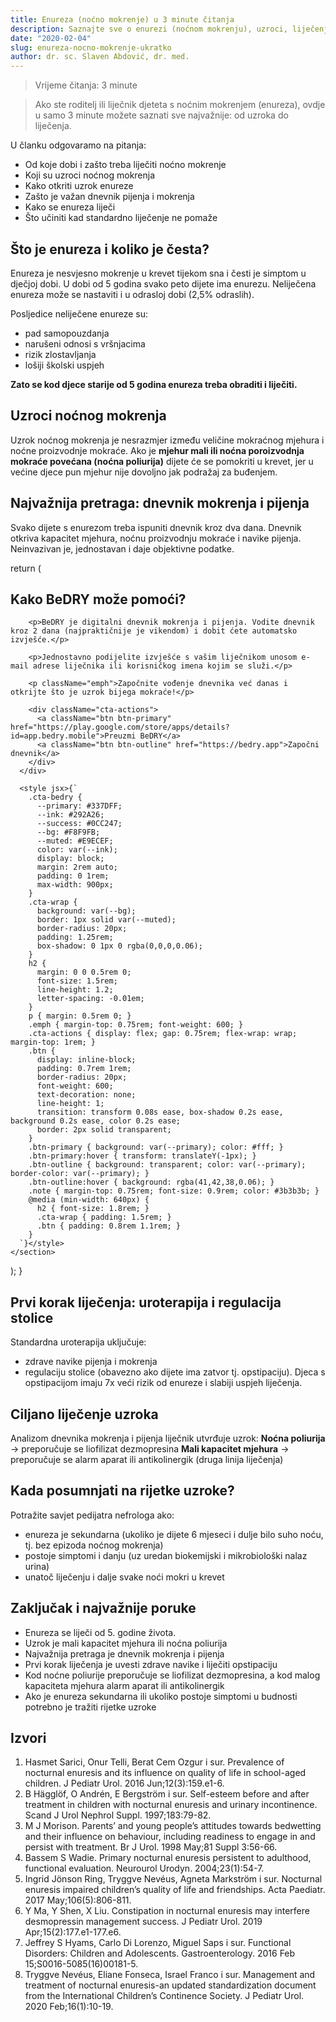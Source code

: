 ```yaml
---
title: Enureza (noćno mokrenje) u 3 minute čitanja
description: Saznajte sve o enurezi (noćnom mokrenju), uzroci, liječenje, dnevnik mokrenja i pijenja. BeDRY aplikacija pomaže roditeljima i liječnicima u ciljanom liječenju.
date: "2020-02-04"
slug: enureza-nocno-mokrenje-ukratko
author: dr. sc. Slaven Abdović, dr. med.
---
```


> Vrijeme čitanja: 3 minute

> Ako ste roditelj ili liječnik djeteta s noćnim mokrenjem (enureza), ovdje u samo 3 minute možete saznati sve najvažnije: od uzroka do liječenja.

U članku odgovaramo na pitanja:
- Od koje dobi i zašto treba liječiti noćno mokrenje
- Koji su uzroci noćnog mokrenja
- Kako otkriti uzrok enureze
- Zašto je važan dnevnik pijenja i mokrenja
- Kako se enureza liječi
- Što učiniti kad standardno liječenje ne pomaže

## Što je enureza i koliko je česta?

Enureza je nesvjesno mokrenje u krevet tijekom sna i česti je simptom u dječjoj dobi.
U dobi od 5 godina svako peto dijete ima enurezu.
Neliječena enureza može se nastaviti i u odrasloj dobi (2,5% odraslih).

Posljedice neliječene enureze su:
- pad samopouzdanja
- narušeni odnosi s vršnjacima
- rizik zlostavljanja
- lošiji školski uspjeh

**Zato se kod djece starije od 5 godina enureza treba obraditi i liječiti.**

## Uzroci noćnog mokrenja

Uzrok noćnog mokrenja je nesrazmjer između veličine mokraćnog mjehura i noćne proizvodnje mokraće. Ako je **mjehur mali ili noćna poroizvodnja mokraće povećana (noćna poliurija)** dijete će se pomokriti u krevet, jer u većine djece pun mjehur nije dovoljno jak podražaj za buđenjem.

## Najvažnija pretraga: dnevnik mokrenja i pijenja

Svako dijete s enurezom treba ispuniti dnevnik kroz dva dana.
Dnevnik otkriva kapacitet mjehura, noćnu proizvodnju mokraće i navike pijenja.
Neinvazivan je, jednostavan i daje objektivne podatke.

  return (
    <section className="cta-bedry" role="region" aria-labelledby="cta-bedry-title">
      <div className="cta-wrap">
        <h2 id="cta-bedry-title">Kako BeDRY može pomoći?</h2>

        <p>BeDRY je digitalni dnevnik mokrenja i pijenja. Vodite dnevnik kroz 2 dana (najpraktičnije je vikendom) i dobit ćete automatsko izvješće.</p>

        <p>Jednostavno podijelite izvješće s vašim liječnikom unosom e-mail adrese liječnika ili korisničkog imena kojim se služi.</p>

        <p className="emph">Započnite vođenje dnevnika već danas i otkrijte što je uzrok bijega mokraće!</p>

        <div className="cta-actions">
          <a className="btn btn-primary" href="https://play.google.com/store/apps/details?id=app.bedry.mobile">Preuzmi BeDRY</a>
          <a className="btn btn-outline" href="https://bedry.app">Započni dnevnik</a>
        </div>
      </div>

      <style jsx>{`
        .cta-bedry {
          --primary: #337DFF;
          --ink: #292A26;
          --success: #0CC247;
          --bg: #F8F9FB;
          --muted: #E9ECEF;
          color: var(--ink);
          display: block;
          margin: 2rem auto;
          padding: 0 1rem;
          max-width: 900px;
        }
        .cta-wrap {
          background: var(--bg);
          border: 1px solid var(--muted);
          border-radius: 20px;
          padding: 1.25rem;
          box-shadow: 0 1px 0 rgba(0,0,0,0.06);
        }
        h2 {
          margin: 0 0 0.5rem 0;
          font-size: 1.5rem;
          line-height: 1.2;
          letter-spacing: -0.01em;
        }
        p { margin: 0.5rem 0; }
        .emph { margin-top: 0.75rem; font-weight: 600; }
        .cta-actions { display: flex; gap: 0.75rem; flex-wrap: wrap; margin-top: 1rem; }
        .btn {
          display: inline-block;
          padding: 0.7rem 1rem;
          border-radius: 20px;
          font-weight: 600;
          text-decoration: none;
          line-height: 1;
          transition: transform 0.08s ease, box-shadow 0.2s ease, background 0.2s ease, color 0.2s ease;
          border: 2px solid transparent;
        }
        .btn-primary { background: var(--primary); color: #fff; }
        .btn-primary:hover { transform: translateY(-1px); }
        .btn-outline { background: transparent; color: var(--primary); border-color: var(--primary); }
        .btn-outline:hover { background: rgba(41,42,38,0.06); }
        .note { margin-top: 0.75rem; font-size: 0.9rem; color: #3b3b3b; }
        @media (min-width: 640px) {
          h2 { font-size: 1.8rem; }
          .cta-wrap { padding: 1.5rem; }
          .btn { padding: 0.8rem 1.1rem; }
        }
      `}</style>
    </section>
  );
}

<BedryCta />

## Prvi korak liječenja: uroterapija i regulacija stolice

Standardna uroterapija uključuje:
- zdrave navike pijenja i mokrenja
- regulaciju stolice (obavezno ako dijete ima zatvor tj. opstipaciju). Djeca s opstipacijom imaju 7x veći rizik od enureze i slabiji uspjeh liječenja.

## Ciljano liječenje uzroka

Analizom dnevnika mokrenja i pijenja liječnik utvrđuje uzrok:
**Noćna poliurija** → preporučuje se liofilizat dezmopresina
**Mali kapacitet mjehura** → preporučuje se alarm aparat ili antikolinergik (druga linija liječenja)

## Kada posumnjati na rijetke uzroke?

Potražite savjet pedijatra nefrologa ako:
- enureza je sekundarna (ukoliko je dijete 6 mjeseci i dulje bilo suho noću, tj. bez epizoda noćnog mokrenja)
- postoje simptomi i danju (uz uredan biokemijski i mikrobiološki nalaz urina)
- unatoč liječenju i dalje svake noći mokri u krevet

## Zaključak i najvažnije poruke

- Enureza se liječi od 5. godine života.
- Uzrok je mali kapacitet mjehura ili noćna poliurija
- Najvažnija pretraga je dnevnik mokrenja i pijenja
- Prvi korak liječenja je uvesti zdrave navike i liječiti opstipaciju
- Kod noćne poliurije preporučuje se liofilizat dezmopresina, a kod malog kapaciteta mjehura alarm aparat ili antikolinergik
- Ako je enureza sekundarna ili ukoliko postoje simptomi u budnosti potrebno je tražiti rijetke uzroke

## Izvori

1. Hasmet Sarici, Onur Telli, Berat Cem Ozgur i sur. Prevalence of nocturnal enuresis and its influence on quality of life in school-aged children. J Pediatr Urol. 2016 Jun;12(3):159.e1-6.
2. B Hägglöf, O Andrén, E Bergström i sur. Self-esteem before and after treatment in children with nocturnal enuresis and urinary incontinence. Scand J Urol Nephrol Suppl. 1997;183:79-82.
3. M J Morison. Parents’ and young people’s attitudes towards bedwetting and their influence on behaviour, including readiness to engage in and persist with treatment. Br J Urol. 1998 May;81 Suppl 3:56-66.
4. Bassem S Wadie. Primary nocturnal enuresis persistent to adulthood, functional evaluation. Neurourol Urodyn. 2004;23(1):54-7.
5. Ingrid Jönson Ring, Tryggve Nevéus, Agneta Markström i sur. Nocturnal enuresis impaired children’s quality of life and friendships. Acta Paediatr. 2017 May;106(5):806-811.
6. Y Ma, Y Shen, X Liu. Constipation in nocturnal enuresis may interfere desmopressin management success. J Pediatr Urol. 2019 Apr;15(2):177.e1-177.e6.
7. Jeffrey S Hyams, Carlo Di Lorenzo, Miguel Saps i sur. Functional Disorders: Children and Adolescents. Gastroenterology. 2016 Feb 15;S0016-5085(16)00181-5.
8. Tryggve Nevéus, Eliane Fonseca, Israel Franco i sur. Management and treatment of nocturnal enuresis-an updated standardization document from the International Children’s Continence Society. J Pediatr Urol. 2020 Feb;16(1):10-19.
